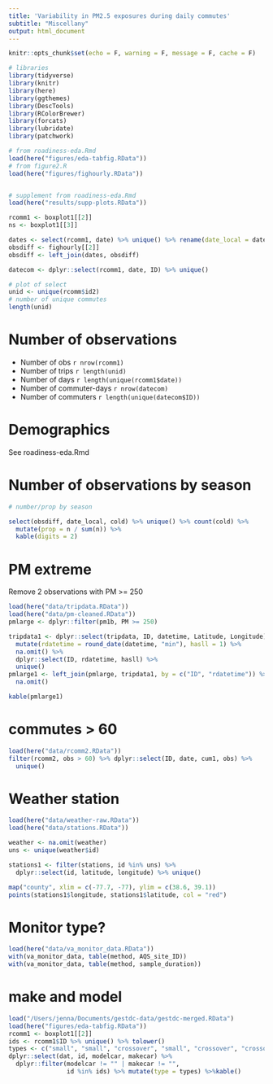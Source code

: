 ```yaml
---
title: 'Variability in PM2.5 exposures during daily commutes'
subtitle: "Miscellany"
output: html_document
---
```


```r
knitr::opts_chunk$set(echo = F, warning = F, message = F, cache = F)
```

```r
# libraries
library(tidyverse)
library(knitr)
library(here)
library(ggthemes)
library(DescTools)
library(RColorBrewer)
library(forcats)
library(lubridate)
library(patchwork)

# from roadiness-eda.Rmd
load(here("figures/eda-tabfig.RData"))
# from figure2.R
load(here("figures/fighourly.RData"))


# supplement from roadiness-eda.Rmd
load(here("results/supp-plots.RData"))
```


```r
rcomm1 <- boxplot1[[2]]
ns <- boxplot1[[3]]

dates <- select(rcomm1, date) %>% unique() %>% rename(date_local = date)
obsdiff <- fighourly[[2]]
obsdiff <- left_join(dates, obsdiff)

datecom <- dplyr::select(rcomm1, date, ID) %>% unique()

# plot of select
unid <- unique(rcomm$id2)
# number of unique commutes
length(unid)
```

# Number of observations

- Number of obs `r nrow(rcomm1)`
- Number of trips `r length(unid)`
- Number of days `r length(unique(rcomm1$date))`
- Number of commuter-days `r nrow(datecom)`
- Number of commuters `r length(unique(datecom$ID))`

# Demographics

See roadiness-eda.Rmd

# Number of observations by season

```r
# number/prop by season

select(obsdiff, date_local, cold) %>% unique() %>% count(cold) %>%
  mutate(prop = n / sum(n)) %>%
  kable(digits = 2)

```


# PM extreme

Remove 2 observations with PM >= 250

```r
load(here("data/tripdata.RData"))
load(here("data/pm-cleaned.RData"))
pmlarge <- dplyr::filter(pm1b, PM >= 250)

tripdata1 <- dplyr::select(tripdata, ID, datetime, Latitude, Longitude) %>%
  mutate(rdatetime = round_date(datetime, "min"), hasll = 1) %>%
  na.omit() %>%
  dplyr::select(ID, rdatetime, hasll) %>%
  unique()
pmlarge1 <- left_join(pmlarge, tripdata1, by = c("ID", "rdatetime")) %>%
  na.omit()

kable(pmlarge1)

```



# commutes > 60


```r
load(here("data/rcomm2.RData"))
filter(rcomm2, obs > 60) %>% dplyr::select(ID, date, cum1, obs) %>%
  unique()

```

# Weather station

```r
load(here("data/weather-raw.RData"))
load(here("data/stations.RData"))

weather <- na.omit(weather)
uns <- unique(weather$id)

stations1 <- filter(stations, id %in% uns) %>%
  dplyr::select(id, latitude, longitude) %>% unique()

map("county", xlim = c(-77.7, -77), ylim = c(38.6, 39.1))
points(stations1$longitude, stations1$latitude, col = "red")
```
# Monitor type?

```r
load(here("data/va_monitor_data.RData"))
with(va_monitor_data, table(method, AQS_site_ID))
with(va_monitor_data, table(method, sample_duration))
```
# make and model

```r
load("/Users/jenna/Documents/gestdc-data/gestdc-merged.RData")
load(here("figures/eda-tabfig.RData"))
rcomm1 <- boxplot1[[2]]
ids <- rcomm1$ID %>% unique() %>% tolower()
types <- c("small", "small", "crossover", "small", "crossover", "crossover")
dplyr::select(dat, id, modelcar, makecar) %>%
  dplyr::filter(modelcar != "" | makecar != "",
                id %in% ids) %>% mutate(type = types) %>%kable()


```
